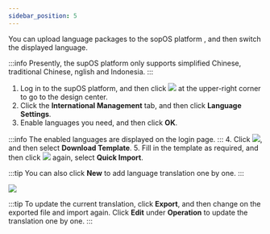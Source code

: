 ```yaml
---
sidebar_position: 5
---
```


You can upload language packages to the sopOS platform , and then switch the displayed language.

:::info
Presently, the supOS platform only supports simplified Chinese, traditional Chinese, nglish and Indonesia.
:::

1. Log in to the supOS platform, and then click <img src="https://wordpressfreezonex.oss-accelerate.aliyuncs.com/platform/7.png"/> at the upper-right corner to go to the design center.
2. Click the <strong>International Management</strong> tab, and then click <strong>Language Settings</strong>.
3. Enable languages you need, and then click <strong>OK</strong>.

:::info
The enabled languages are displayed on the login page.
:::
4. Click <img src="https://wordpressfreezonex.oss-accelerate.aliyuncs.com/platform/23.png"/>, and then select <strong>Download Template</strong>.
5. Fill in the template as required, and then click <img src="https://wordpressfreezonex.oss-accelerate.aliyuncs.com/platform/23.png"/> again, select <strong>Quick Import</strong>.

:::tip
You can also click <strong>New</strong> to add language translation one by one.
:::

<img width={450} src="https://wordpressfreezonex.oss-accelerate.aliyuncs.com/platform/57.png"/>

:::tip
To update the current translation, click <strong>Export</strong>, and then change on the exported file and import again. Click <strong>Edit</strong> under <strong>Operation</strong> to update the translation one by one.
:::
